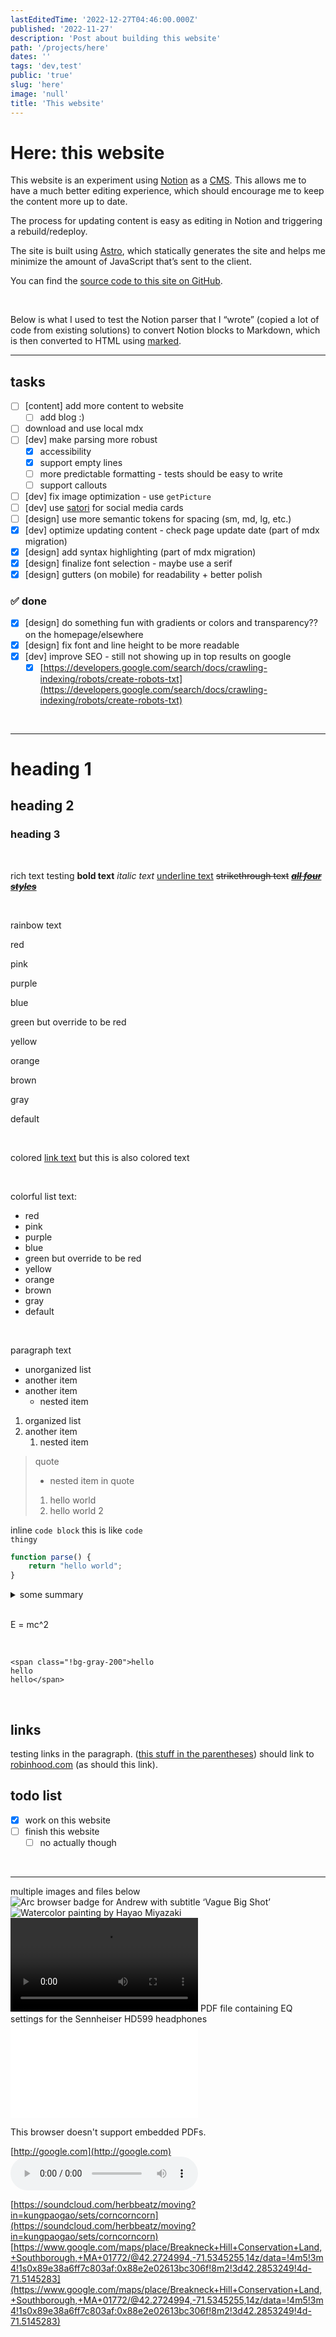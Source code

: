 ```yaml
---
lastEditedTime: '2022-12-27T04:46:00.000Z'
published: '2022-11-27'
description: 'Post about building this website'
path: '/projects/here'
dates: ''
tags: 'dev,test'
public: 'true'
slug: 'here'
image: 'null'
title: 'This website'
---
```


# Here: this website


This website is an experiment using [Notion](https://www.notion.so/) as a [CMS](https://en.wikipedia.org/wiki/Content_management_system). This allows me to have a much better editing experience, which should encourage me to keep the content more up to date.

The process for updating content is easy as editing in Notion and triggering a rebuild/redeploy.

The site is built using [Astro](https://astro.build/), which statically generates the site and helps me minimize the amount of JavaScript that’s sent to the client.

You can find the [source code to this site on GitHub](https://github.com/kungpaogao/website-astro).

<br />


Below is what I used to test the Notion parser that I “wrote” (copied a lot of code from existing solutions) to convert Notion blocks to Markdown, which is then converted to HTML using [marked](https://www.npmjs.com/package/marked).
___

## tasks

- [ ] [content] add more content to website
    - [ ] add blog :)
- [ ] download and use local mdx
- [ ] [dev] make parsing more robust
    - [x] <span class="todo-done">accessibility</span>
    - [x] <span class="todo-done">support empty lines</span>
    - [ ] more predictable formatting - tests should be easy to write
    - [ ] support callouts
- [ ] [dev] fix image optimization - use <code>getPicture</code>
- [ ] [dev] use [satori](https://github.com/vercel/satori) for social media cards
- [ ] [design] use more semantic tokens for spacing (sm, md, lg, etc.)
- [x] <span class="todo-done">[dev] optimize updating content - check page update date (part of mdx migration)</span>
- [x] <span class="todo-done">[design] add syntax highlighting (part of mdx migration)</span>
- [x] <span class="todo-done">[design] finalize font selection - maybe use a serif</span>
- [x] <span class="todo-done">[design] gutters (on mobile) for readability + better polish</span>

### ✅ done

- [x] <span class="todo-done">[design] do something fun with gradients or colors and transparency?? on the homepage/elsewhere</span>
- [x] <span class="todo-done">[design] fix font and line height to be more readable</span>
- [x] <span class="todo-done">[dev] improve SEO - still not showing up in top results on google</span>
    - [x] <span class="todo-done">[https://developers.google.com/search/docs/crawling-indexing/robots/create-robots-txt](https://developers.google.com/search/docs/crawling-indexing/robots/create-robots-txt)</span>

<br />

___

# heading 1


## heading 2


### heading 3


<br />


rich text testing <b>bold text</b> <i>italic text</i> <u>underline text</u> <s>strikethrough text</s> <u><s><i><b>all four styles</b></i></s></u>

<br />


rainbow text

<span class="!text-red-500">red</span>

<span class="!text-pink-500">pink</span>

<span class="!text-purple-500">purple</span>

<span class="!text-blue-500">blue</span>

<span class="!text-green-500">green but </span><span class="!text-green-500"><span class="!text-red-500">override to be red</span></span>

<span class="!text-yellow-500">yellow</span>

<span class="!text-orange-500">orange</span>

<span class="!text-stone-500">brown</span>

<span class="!text-gray-500">gray</span>

default

<br />


colored <span class="!text-yellow-500">[link text](/33c13e28fa684f59ab90c8a0b179c398)</span><span class="!text-yellow-500"> but this is also colored text</span>

<br />


colorful list text:
- <span class="!text-red-500">red</span>
- <span class="!text-pink-500">pink</span>
- <span class="!text-purple-500">purple</span>
- <span class="!text-blue-500">blue</span>
- <span class="!text-green-500">green but </span><span class="!text-green-500"><span class="!text-red-500">override to be red</span></span>
- <span class="!text-yellow-500">yellow</span>
- <span class="!text-orange-500">orange</span>
- <span class="!text-stone-500">brown</span>
- <span class="!text-gray-500">gray</span>
- default

<br />


paragraph text
- unorganized list
- another item
- another item
    - nested item
1. organized list
1. another item
    1. nested item

> quote
>    - nested item in quote
>    1. hello world
>    1. hello world 2


inline <code>code block</code> this is like <code>code thingy</code>
```typescript
function parse() {
	return "hello world";
}
```
<details>
          <summary>some summary</summary>
          some details about something
    
who knows
    
<br />
        </details>

<br />


E = mc^2

<br />

```
<span class="!bg-gray-200">hello
hello
hello</span>
```

<br />


## links


testing links in the paragraph. ([this stuff in the parentheses](https://robinhood.com/us/en/)) should link to [robinhood.com](http://robinhood.com) (as should this link).

## todo list

- [x] <span class="todo-done">work on this website</span>
- [ ] finish this website
    - [ ] no actually though

<br />

___

multiple images and files below
<img src="/_image?f=webp&w=1648&h=2124&href=%2Fassets%2Ffile.6d021db5-5225-4247-9b4f-2566731ad2da.png" alt="Arc browser badge for Andrew with subtitle ‘Vague Big Shot’" />
<img src="/_image?f=webp&w=1542&h=1644&href=%2Fassets%2Ffile.f9a0b66f-20ab-4308-8d21-fafe79226db3.jpeg" alt="Watercolor painting by Hayao Miyazaki" />
<video controls>
          <source src="/assets/file.9ad42c18-94fe-4a22-8162-4f54b77081f0.qt" />
        </video>
<span id="label-71fcdbac-7108-4015-959c-5bd48c4ff0b0">PDF file containing EQ settings for the Sennheiser HD599 headphones</span>
        <object
          data="/assets/file.71fcdbac-7108-4015-959c-5bd48c4ff0b0.pdf"
          type="application/pdf"
          width="100%"
          aria-labelledby="label-71fcdbac-7108-4015-959c-5bd48c4ff0b0"
        >
          <embed src="/assets/file.71fcdbac-7108-4015-959c-5bd48c4ff0b0.pdf" />
          <p>This browser doesn't support embedded PDFs.</p>
        </object>

[http://google.com](http://google.com)
<audio controls src="/assets/file.08db2e1c-f6d4-4470-ae42-1dc291439a6c.mpga">
          Your browser does not support the <code>audio</code> element.
        </audio>

[https://soundcloud.com/herbbeatz/moving?in=kungpaogao/sets/corncorncorn](https://soundcloud.com/herbbeatz/moving?in=kungpaogao/sets/corncorncorn)
[https://www.google.com/maps/place/Breakneck+Hill+Conservation+Land,+Southborough,+MA+01772/@42.2724994,-71.5345255,14z/data=!4m5!3m4!1s0x89e38a6ff7c803af:0x88e2e02613bc306f!8m2!3d42.2853249!4d-71.5145283](https://www.google.com/maps/place/Breakneck+Hill+Conservation+Land,+Southborough,+MA+01772/@42.2724994,-71.5345255,14z/data=!4m5!3m4!1s0x89e38a6ff7c803af:0x88e2e02613bc306f!8m2!3d42.2853249!4d-71.5145283)

<br />

